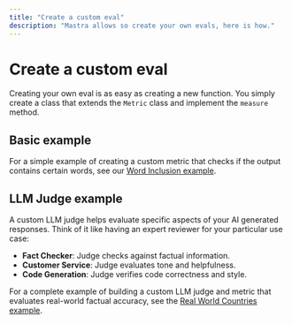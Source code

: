 ```yaml
---
title: "Create a custom eval"
description: "Mastra allows so create your own evals, here is how."
---
```


# Create a custom eval

Creating your own eval is as easy as creating a new function. You simply create a class that extends the `Metric` class and implement the `measure` method.

## Basic example

For a simple example of creating a custom metric that checks if the output contains certain words, see our [Word Inclusion example](/examples/evals/word-inclusion.mdx).

## LLM Judge example

A custom LLM judge helps evaluate specific aspects of your AI generated responses. Think of it like having an expert reviewer for your particular use case:

- **Fact Checker**: Judge checks against factual information.
- **Customer Service**: Judge evaluates tone and helpfulness.
- **Code Generation**: Judge verifies code correctness and style.


For a complete example of building a custom LLM judge and metric that evaluates real-world factual accuracy, see the [Real World Countries example](/examples/evals/custom-eval.mdx).
